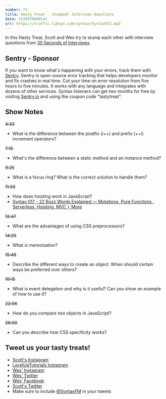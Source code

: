```yaml
---
number: 71
title: Hasty Treat - Stumped! Interview Questions
date: 1535979600141
url: https://traffic.libsyn.com/syntax/Syntax071.mp3
---
```


In this Hasty Treat, Scott and Wes try to stump each other with interview questions from [30 Seconds of Interviews](https://30secondsofinterviews.org/).

## Sentry - Sponsor

If you want to know what's happening with your errors, track them with [Sentry](https://sentry.io/). Sentry is open-source error tracking that helps developers monitor and fix crashes in real time. Cut your time on error resolution from five hours to five minutes. It works with any language and integrates with dozens of other services. Syntax listeners can get two months for free by visiting [Sentry.io](https://sentry.io/) and using the coupon code "tastytreat".

## Show Notes

~~4:33~~

* What is the difference between the postfix (i++) and prefix (++i) increment operators?

~~7:15~~

* What's the difference between a static method and an instance method?

~~9:25~~

* What is a focus ring? What is the correct solution to handle them?

~~11:20~~

* How does hoisting work in JavaScript?
* [Syntax 017 - 22 Buzz Words Explained — Mutations, Pure Functions , Serverless, Hoisting, MVC + More](https://syntax.fm/show/017/22-buzz-words-explained-mutations-pure-functions-serverless-hoisting-mvc-more)

~~12:47~~

* What are the advantages of using CSS preprocessors?

~~14:29~~

* What is memoization?

~~15:48~~

* Describe the different ways to create an object. When should certain ways be preferred over others?

~~19:15~~

* What is event delegation and why is it useful? Can you show an example of how to use it?

~~22:06~~

* How do you compare two objects in JavaScript?

~~26:00~~

* Can you describe how CSS specificity works?


## Tweet us your tasty treats!

* [Scott's Instagram](https://www.instagram.com/stolinski/)
* [LevelUpTutorials Instagram](https://www.instagram.com/LevelUpTutorials/)
* [Wes' Instagram](https://www.instagram.com/wesbos/)
* [Wes' Twitter](https://twitter.com/wesbos)
* [Wes' Facebook](https://www.facebook.com/wesbos.developer)
* [Scott's Twitter](https://twitter.com/stolinski)
* Make sure to include [@SyntaxFM](https://twitter.com/SyntaxFM) in your tweets

